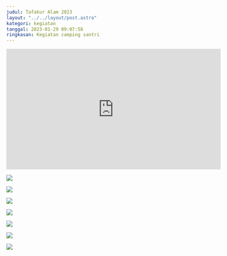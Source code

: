 ```yaml
---
judul: Tafakur Alam 2023
layout: "../../layout/post.astro"
kategori: kegiatan
tanggal: 2023-01-29 09:07:58
ringkasan: Kegiatan camping santri
---
```


<iframe
  width="560"
  height="315"
  src="https://www.youtube.com/embed/3cACfuhVoN0"
  title="YouTube video player"
  frameborder="0"
  allow="accelerometer; autoplay; clipboard-write; encrypted-media; gyroscope; picture-in-picture; web-share"
  allowfullscreen
></iframe>

![](/gambar/tafakur-alam/mendirikan-tenda.jpeg)

![](/gambar/tafakur-alam/mendirikan-tenda-2.jpeg)

![](/gambar/tafakur-alam/puzzle.jpeg)

![](/gambar/tafakur-alam/puzzle-2.jpeg)

![](/gambar/tafakur-alam/puzzle-3.jpeg)

![](/gambar/tafakur-alam/putra.jpeg)

![](/gambar/tafakur-alam/putri.jpeg)
